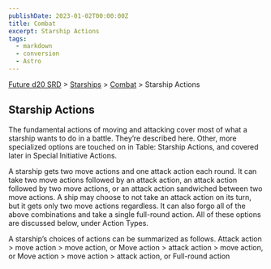 ```yaml
---
publishDate: 2023-01-02T00:00:00Z
title: Combat
excerpt: Starship Actions
tags:
  - markdown
  - conversion
  - Astro
---
```






[Future d20 SRD](/#futureD20) > [Starships](future-d20-srd-starships-index) > [Combat](future-d20-srd-starships-combat-index) > Starship Actions




## Starship Actions


The fundamental actions of moving and attacking cover most of what a starship wants to do in a battle. They’re described here. Other, more specialized options are touched on in Table: Starship Actions, and covered later in Special Initiative Actions.


A starship gets two move actions and one attack action each round. It can take two move actions followed by an attack action, an attack action followed by two move actions, or an attack action sandwiched between two move actions. A ship may choose to not take an attack action on its turn, but it gets only two move actions regardless. It can also forgo all of the above combinations and take a single full-round action. All of these options are discussed below, under Action Types.


A starship’s choices of actions can be summarized as follows.
Attack action > move action > move action, or
Move action > attack action > move action, or
Move action > move action > attack action, or
Full-round action



